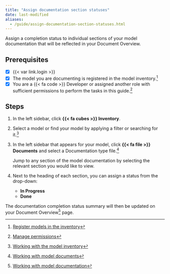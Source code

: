 ```yaml
---
title: "Assign documentation section statuses"
date: last-modified
aliases:
  - /guide/assign-documentation-section-statuses.html
---
```


Assign a completion status to individual sections of your model documentation that will be reflected in your Document Overview.

::: {.attn}

## Prerequisites

- [x] {{< var link.login >}}
- [x] The model you are documenting is registered in the model inventory.[^1]
- [x] You are a [{{< fa code >}} Developer]{.bubble} or assigned another role with sufficient permissions to perform the tasks in this guide.[^2]

:::

## Steps

1. In the left sidebar, click **{{< fa cubes >}} Inventory**.

2. Select a model or find your model by applying a filter or searching for it.[^3]

3. In the left sidebar that appears for your model, click **{{< fa file >}} Documents** and select a Documentation type file.[^4]

   Jump to any section of the model documentation by selecting the relevant section you would like to view.

4. Next to the heading of each section, you can assign a status from the drop-down:
    - [**In Progress**]{.bubble}
    - [**Done**]{.bubble}

The documentation completion status summary will then be updated on your Document Overview[^5] page.


<!-- FOOTNOTES -->

[^1]: [Register models in the inventory](/guide/model-inventory/register-models-in-inventory.qmd)

[^2]: [Manage permissions](/guide/configuration/manage-permissions.qmd)

[^3]: [Working with the model inventory](/guide/model-inventory/working-with-model-inventory.qmd#search-filter-and-sort-models)

[^4]: [Working with model documents](/guide/templates/working-with-model-documents.qmd)

[^5]: [Working with model documentation](working-with-model-documentation.qmd#document-overview)
